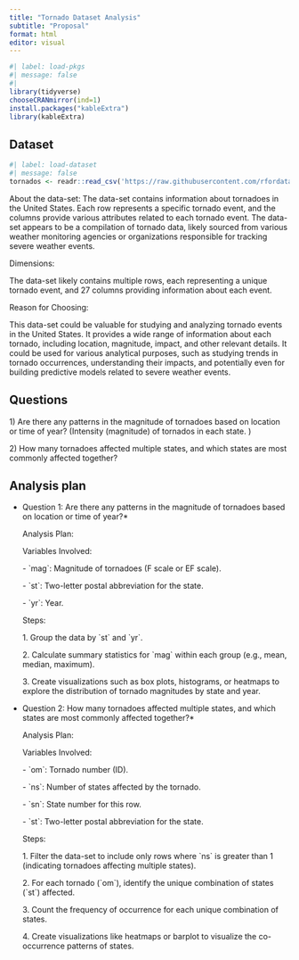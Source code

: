 ```yaml
---
title: "Tornado Dataset Analysis"
subtitle: "Proposal"
format: html
editor: visual
---
```


```r
#| label: load-pkgs
#| message: false
#| 
library(tidyverse)
chooseCRANmirror(ind=1)
install.packages("kableExtra")
library(kableExtra)

```

## Dataset

```r
#| label: load-dataset
#| message: false
tornados <- readr::read_csv('https://raw.githubusercontent.com/rfordatascience/tidytuesday/master/data/2023/2023-05-16/tornados.csv')
```

About the data-set: The data-set contains information about tornadoes in the United States. Each row represents a specific tornado event, and the columns provide various attributes related to each tornado event. The data-set appears to be a compilation of tornado data, likely sourced from various weather monitoring agencies or organizations responsible for tracking severe weather events.

Dimensions:

The data-set likely contains multiple rows, each representing a unique tornado event, and 27 columns providing information about each event.

Reason for Choosing:

This data-set could be valuable for studying and analyzing tornado events in the United States. It provides a wide range of information about each tornado, including location, magnitude, impact, and other relevant details. It could be used for various analytical purposes, such as studying trends in tornado occurrences, understanding their impacts, and potentially even for building predictive models related to severe weather events.

## Questions

1\) Are there any patterns in the magnitude of tornadoes based on location or time of year? (Intensity (magnitude) of tornados in each state. )

2\) How many tornadoes affected multiple states, and which states are most commonly affected together?

## Analysis plan

-   Question 1: Are there any patterns in the magnitude of tornadoes based on location or time of year?\*

    Analysis Plan:

    Variables Involved:

    \- \`mag\`: Magnitude of tornadoes (F scale or EF scale).

    \- \`st\`: Two-letter postal abbreviation for the state.

    \- \`yr\`: Year.

    Steps:

    1\. Group the data by \`st\` and \`yr\`.

    2\. Calculate summary statistics for \`mag\` within each group (e.g., mean, median, maximum).

    3\. Create visualizations such as box plots, histograms, or heatmaps to explore the distribution of tornado magnitudes by state and year.

-   Question 2: How many tornadoes affected multiple states, and which states are most commonly affected together?\*

    Analysis Plan:

    Variables Involved:

    \- \`om\`: Tornado number (ID).

    \- \`ns\`: Number of states affected by the tornado.

    \- \`sn\`: State number for this row.

    \- \`st\`: Two-letter postal abbreviation for the state.

    Steps:

    1\. Filter the data-set to include only rows where \`ns\` is greater than 1 (indicating tornadoes affecting multiple states).

    2\. For each tornado (\`om\`), identify the unique combination of states (\`st\`) affected.

    3\. Count the frequency of occurrence for each unique combination of states.

    4\. Create visualizations like heatmaps or barplot to visualize the co-occurrence patterns of states.
